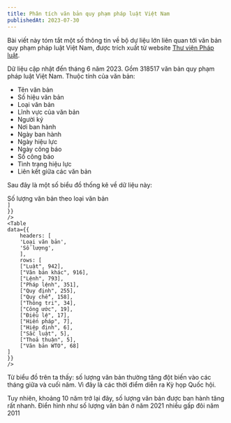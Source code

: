 ```yaml
---
title: Phân tích văn bản quy phạm pháp luật Việt Nam
publishedAt: 2023-07-30
---
```





Bài viết này tóm tắt một số thông tin về bộ dự liệu lớn liên quan tới văn bản quy phạm pháp luật Việt Nam, được trích xuất từ website [Thư viện Pháp luật](https://thuvienphapluat.vn/).

Dữ liệu cập nhật đến tháng 6 năm 2023. Gồm 318517 văn bản quy phạm pháp luật Việt Nam. Thuộc tính của văn bản:


- Tên văn bản
- Số hiệu văn bản
- Loại văn bản
- Lĩnh vực của văn bản
- Người ký
- Nơi ban hành
- Ngày ban hành
- Ngày hiệu lực
- Ngày công báo
- Số công báo
- Tình trạng hiệu lực
- Liên kết giữa các văn bản
 
Sau đây là một số biểu đồ thống kê về dữ liệu này:

<div className="text-center font-medium">
Số lượng văn bản theo loại văn bản
</div>
<div className="flex gap-10 justify-center -mt-6">
    <Table
    data={{
        headers: [
        'Loại văn bản',
        'Số lượng',
        ],
        rows: [
        ["Quyết định", 192618],
        ["Nghị quyết", 31207],
        ["Kế hoạch", 23248],
        ["Thông tư", 20409],
        ["Chỉ thị", 13731],
        ["Thông báo", 13492],
        ["Nghị định", 7898],
        ["Thông tư liên tịch", 3061],
        ["Văn bản hợp nhất", 2353],
        ["Hướng dẫn", 1792],
        ["Báo cáo", 1492],
        ["Điều ước quốc tế", 1369],
        ["Công điện", 1265],
        ["Sắc lệnh", 992],
    
    ]
    }}
    />
    <Table
    data={{
        headers: [
        'Loại văn bản',
        'Số lượng',
        ],
        rows: [
        ["Luật", 942],
        ["Văn bản khác", 916],
        ["Lệnh", 793],
        ["Pháp lệnh", 351],
        ["Quy định", 255],
        ["Quy chế", 158],
        ["Thông tri", 34],
        ["Công ước", 19],
        ["Điều lệ", 17],
        ["Hiến pháp", 7],
        ["Hiệp định", 6],
        ["Sắc luật", 5],
        ["Thoả thuận", 5],
        ["Văn bản WTO", 68]
    ]
    }}
    />
</div>




Từ biểu đồ trên ta thấy: số lượng văn bản thường tăng đột biến vào các tháng giữa và cuối
năm. Vì đây là các thời điểm diễn ra Kỳ họp Quốc hội.


Tuy nhiên, khoảng 10 năm trở lại đây, số lượng văn bản được ban hành tăng rất nhanh. Điển hình như số lượng văn bản ở năm 2021 nhiều gấp đôi năm 2011
